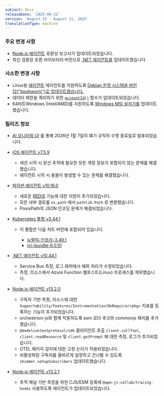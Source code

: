 ```yaml
---
subject: Docs
releaseDate: '2025-08-22'
version: 'August 15 - August 21, 2025'
translationType: machine
---
```


### 주요 변경 사항

* [Node.js 에이전트](/docs/apm/agents/nodejs-agent/getting-started/compatibility-requirements-nodejs-agent/) 호환성 보고서가 업데이트되었습니다.
* 최신 검증된 호환 라이브러리 버전으로 [.NET 에이전트를](/docs/apm/agents/net-agent/getting-started/net-agent-compatibility-requirements/) 업데이트했습니다.

### 사소한 변경 사항

* Linux용 [에이전트](/docs/infrastructure/infrastructure-agent/requirements-infrastructure-agent/#os) 에이전트를 지원하도록 [Debian 운영 시스템을 버전 12(&quot;bookworm&quot;)로 업데이트했습니다.](/docs/infrastructure/infrastructure-agent/linux-installation/package-manager-install/)
* 데이터 제한을 쿼리하기 위한 [`accountId()`](/docs/data-apis/manage-data/query-limits/) 함수가 업데이트되었습니다.
* 64비트Windows (Intel/AMD)를 지원하도록 [Windows MSI 설치기를](/docs/infrastructure/infrastructure-agent/windows-installation/windows-msi-installer/#install-windows) 업데이트했습니다.

### 릴리즈 정보

* [AI 모니터링 UI](/docs/ai-monitoring/drop-sensitive-data/) 를 통해 2026년 1월 7일이 폐기 규칙의 수명 종료일로 발표되었습니다.

* [iOS 에이전트 v7.5.9](/docs/release-notes/mobile-release-notes/ios-release-notes/ios-agent-759/)

  * 세션 시작 시 분산 추적에 필요한 모든 계정 정보가 포함되지 않는 문제를 해결했습니다.
  * 에이전트 시작 시 충돌이 발생할 수 있는 문제를 해결했습니다.

* [파이썬 에이전트 v10.16.0](/docs/release-notes/agent-release-notes/python-release-notes/python-agent-101600/)

  * 새로운 [REDIS](https://pypi.org/project/redis/) 기능에 대한 지원이 추가되었습니다.
  * 모든 내부 경로를 `os.path` 에서 `pathlib.Path` 로 변환했습니다.
  * PosixPath의 JSON 인코딩 문제가 해결되었습니다.

* [Kubernetes 통합 v3.44.1](/docs/release-notes/infrastructure-release-notes/kubernetes-integration-release-notes/kubernetes-integration-3-44-1/)

  * 이 통합은 다음 차트 버전에 포함되어 있습니다.

    * [뉴렐릭-인프라-3.49.1](https://github.com/newrelic/nri-kubernetes/releases/tag/newrelic-infrastructure-3.49.1)
    * [nri-bundle-6.0.10](https://github.com/newrelic/helm-charts/releases/tag/nri-bundle-6.0.10)

* [.NET 에이전트 v10.44.1](/docs/release-notes/agent-release-notes/net-release-notes/net-agent-10-44-1/)

  * Service Bus 측정, 로그 래퍼에서 예외 처리가 수정되었습니다.
  * 측정, 리소스에서 Azure Function 웹호스트(Linux) 프로세스를 제외했습니다.

* [Node.js 에이전트 v13.2.0](/docs/release-notes/agent-release-notes/nodejs-release-notes/node-agent-13-2-0/)

  * 구독자 기반 측정, 리소스에 대한 `Supportability/Features/Instrumentation/OnRequire/<pkg>` 지표를 등록하는 기능이 추가되었습니다.
  * orchestrion-js와 함께 작동하도록 esm 로더 후크와 commonjs 패치를 추가했습니다.
  * `@modelcontextprotocol/sdk` 클라이언트 호출 `client.callTool`, `client.readResource` 및 `client.getPrompt` 에 대한 측정, 로그가 추가되었습니다.
  * OTEL 패키지 감지에 대한 고정 논리가 적용되었습니다.
  * 비활성화된 구독자를 올바르게 설정하고 건너뛸 수 있도록 `shimmer.setupSubscribers` 업데이트했습니다.

* [Node.js 에이전트 v13.2.1](/docs/release-notes/agent-release-notes/nodejs-release-notes/node-agent-13-2-1/)

  * 추적 채널 기반 측정을 위한 CJS/ESM 등록에 `@apm-js-collab/tracing-hooks` 사용하도록 에이전트가 업데이트되었습니다.